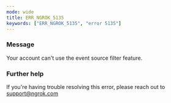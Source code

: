 ```yaml
---
mode: wide
title: ERR_NGROK_5135
keywords: ["ERR_NGROK_5135", "error 5135"]
---
```



### Message

Your account can't use the event source filter feature.

<ErrorDetails />

### Further help

If you're having trouble resolving this error, please reach out to [support@ngrok.com](mailto:support@ngrok.com?subject=Help%20with%20ERR_NGROK_5135)
